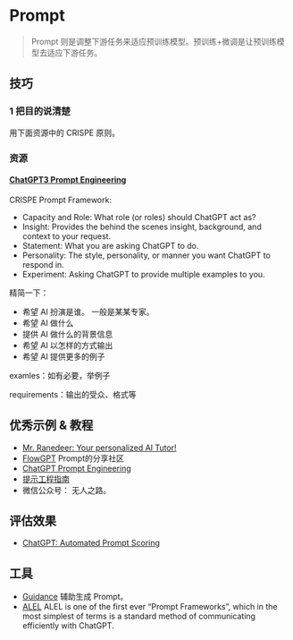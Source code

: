 # Prompt
> Prompt 则是调整下游任务来适应预训练模型。预训练+微调是让预训练模型去适应下游任务。
## 技巧
### 1 把目的说清楚
用下面资源中的 CRISPE 原则。

### 资源
#### [ChatGPT3 Prompt Engineering](https://github.com/mattnigh/ChatGPT3-Free-Prompt-List)
CRISPE Prompt Framework:
* Capacity and Role: What role (or roles) should ChatGPT act as? 
* Insight: Provides the behind the scenes insight, background, and context to your request.
* Statement: What you are asking ChatGPT to do.
* Personality: The style, personality, or manner you want ChatGPT to respond in.
* Experiment: Asking ChatGPT to provide multiple examples to you.

精简一下：
* 希望 AI 扮演是谁。 一般是某某专家。
* 希望 AI 做什么
* 提供 AI 做什么的背景信息
* 希望 AI 以怎样的方式输出
* 希望 AI 提供更多的例子

examles：如有必要，举例子

requirements：输出的受众、格式等

## 优秀示例 & 教程
* [Mr. Ranedeer: Your personalized AI Tutor!](https://github.com/JushBJJ/Mr.-Ranedeer-AI-Tutor)
* [FlowGPT](https://flowgpt.com/) Prompt的分享社区
* [ChatGPT Prompt Engineering](https://github.com/dair-ai/Prompt-Engineering-Guide/blob/main/guides/prompts-chatgpt.md)
* [提示工程指南](https://www.promptingguide.ai/zh)
* 微信公众号： 无人之路。

## 评估效果
* [ChatGPT: Automated Prompt Scoring](https://towardsdatascience.com/chatgpt-automated-prompt-scoring-c972f9ee2c4f)

## 工具
* [Guidance](https://github.com/microsoft/guidance/tree/main) 辅助生成 Prompt。
* [ALEL](https://alel.gitbook.io/alel-v.1.4/introduction-to-alel/what-is-alel) ALEL is one of the first ever “Prompt Frameworks”, which in the most simplest of terms is a standard method of communicating efficiently with ChatGPT.